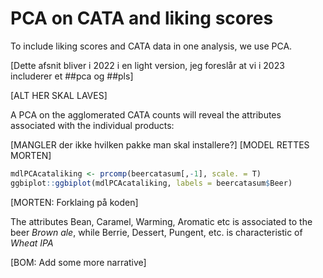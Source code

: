 # PCA on CATA and liking scores

To include liking scores and CATA data in one analysis, we use PCA. 


[Dette afsnit bliver i 2022 i en light version, jeg foreslår at vi i 2023 includerer et ##pca og ##pls]


[ALT HER SKAL LAVES]



A PCA on the agglomerated CATA counts will reveal the attributes associated with the individual products:  

[MANGLER der ikke hvilken pakke man skal installere?]
[MODEL RETTES MORTEN]

```{r}
mdlPCAcataliking <- prcomp(beercatasum[,-1], scale. = T)
ggbiplot::ggbiplot(mdlPCAcataliking, labels = beercatasum$Beer)
```

[MORTEN: Forklaing på koden]


The attributes Bean, Caramel, Warming, Aromatic etc is associated to the beer _Brown ale_, while Berrie, Dessert, Pungent, etc. is characteristic of _Wheat IPA_ 

[BOM: Add some more narrative]

